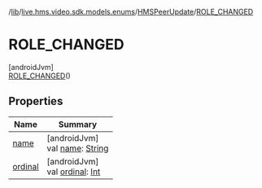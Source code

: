 /[lib](/api-reference/android/v2/home/content)/[live.hms.video.sdk.models.enums](../../index)/[HMSPeerUpdate](../index)/[ROLE_CHANGED](index)

# ROLE_CHANGED

[androidJvm]\
[ROLE_CHANGED](index)()

## Properties

| Name               | Summary                                                                                                              |
| ------------------ | -------------------------------------------------------------------------------------------------------------------- |
| [name](name)       | [androidJvm]<br />val [name](name): [String](https://kotlinlang.org/api/latest/jvm/stdlib/kotlin/-string/index.html) |
| [ordinal](ordinal) | [androidJvm]<br />val [ordinal](ordinal): [Int](https://kotlinlang.org/api/latest/jvm/stdlib/kotlin/-int/index.html) |
